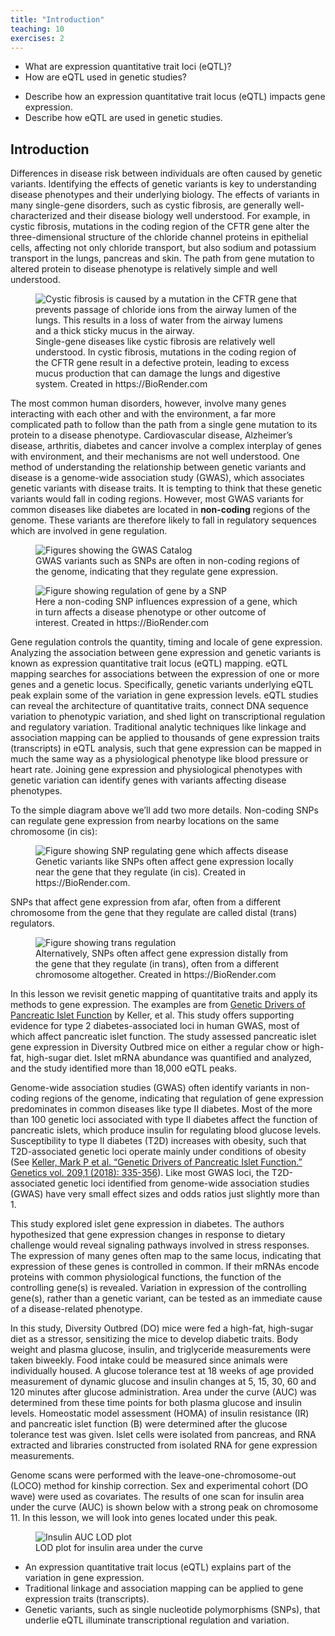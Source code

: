 ```yaml
---
title: "Introduction"
teaching: 10
exercises: 2
---
```


:::::::::::::::::::::::::::::::::::::: questions 

- What are expression quantitative trait loci (eQTL)?
- How are eQTL used in genetic studies?

::::::::::::::::::::::::::::::::::::::::::::::::

::::::::::::::::::::::::::::::::::::: objectives

- Describe how an expression quantitative trait locus (eQTL) impacts gene expression.
- Describe how eQTL are used in genetic studies.

::::::::::::::::::::::::::::::::::::::::::::::::

## Introduction

Differences in disease risk between individuals are often caused by genetic
variants. Identifying the effects of genetic variants is key to understanding 
disease phenotypes and their underlying biology. The effects of variants in many 
single-gene disorders, such as cystic fibrosis, are generally well-characterized
and their disease biology well understood. For example, in cystic fibrosis,
mutations in the coding region of the CFTR gene alter the three-dimensional 
structure of the chloride channel proteins in epithelial cells, affecting not
only chloride transport, but also sodium and potassium transport in the lungs, 
pancreas and skin. The path from gene mutation to altered protein to disease 
phenotype is relatively simple and well understood. 

![Single-gene diseases like cystic fibrosis are relatively well understood. In cystic fibrosis, mutations in the coding region of the CFTR gene result in a defective protein, leading to excess mucus production that can damage the lungs and digestive system. Created in  https://BioRender.com](fig/cystic-fibrosis.png){alt="Cystic fibrosis is caused by a mutation in the CFTR gene that prevents passage of chloride ions from the airway lumen of the lungs. This results in a loss of water from the airway lumens and a thick sticky mucus in the airway."}

The most common human disorders, however, involve many genes interacting with
each other and with the environment, a far more complicated path to follow than
the path from a single gene mutation to its protein to a disease phenotype. 
Cardiovascular disease, Alzheimer's disease, arthritis, diabetes and cancer
involve a complex interplay of genes with environment, and their mechanisms are 
not well understood. One method of understanding the relationship between 
genetic variants and disease is a genome-wide association study (GWAS), which 
associates genetic variants with disease traits. It is tempting to think that 
these genetic variants would fall in coding regions. However, most GWAS variants 
for common diseases like diabetes are located in **non-coding** regions of the 
genome. These variants are therefore likely to fall in regulatory sequences 
which are involved in gene regulation. 

![GWAS variants such as SNPs are often in non-coding regions of the genome, indicating that they regulate gene expression.](fig/gwas-catalog.png){alt="Figures showing the GWAS Catalog"}

![Here a non-coding SNP influences expression of a gene, which in turn affects a disease phenotype or other outcome of interest. Created in https://BioRender.com](fig/noncoding-SNP.png){alt="Figure showing regulation of gene by a SNP"}

Gene regulation controls the quantity, timing and locale of gene expression. 
Analyzing the association between gene expression and genetic variants is known 
as expression quantitative trait locus (eQTL) mapping. eQTL mapping searches for
associations between the expression of one or more genes and a genetic locus.
Specifically, genetic variants underlying eQTL peak explain some of the 
variation in gene expression levels. eQTL studies can reveal the architecture 
of quantitative traits, connect DNA sequence variation to phenotypic variation,
and shed light on transcriptional regulation and regulatory variation.
Traditional analytic techniques like linkage and association mapping can be 
applied to thousands of gene expression traits (transcripts) in eQTL analysis,
such that gene expression can be mapped in much the same way as a physiological
phenotype like blood pressure or heart rate. Joining gene expression and 
physiological phenotypes with genetic variation can identify genes with variants
affecting disease phenotypes.

To the simple diagram above we'll add two more details. Non-coding SNPs can 
regulate gene expression from nearby locations on the same chromosome (in cis):

![Genetic variants like SNPs often affect gene expression locally near the gene that they regulate (in cis). Created in  https://BioRender.com.](fig/cis-noncoding-SNP.png){alt="Figure showing SNP regulating gene which affects disease"}

SNPs that affect gene expression from afar, often from a different chromosome 
from the gene that they regulate are called distal (trans) regulators.

![Alternatively, SNPs often affect gene expression distally from the gene that they regulate (in trans), often from a different chromosome altogether. Created in  https://BioRender.com](fig/trans-noncoding-SNP.png){alt="Figure showing trans regulation"}

In this lesson we revisit genetic mapping of quantitative traits and apply its
methods to gene expression. The examples are from 
[Genetic Drivers of Pancreatic Islet Function](https://doi.org/10.1534/genetics.118.300864)
by Keller, et al. This study offers supporting evidence for type 2 
diabetes-associated loci in human GWAS, most of which affect pancreatic islet 
function. The study assessed pancreatic islet gene expression in Diversity 
Outbred mice on either a regular chow or high-fat, high-sugar diet. Islet mRNA 
abundance was quantified and analyzed, and the study identified more than 18,000 
eQTL peaks.

Genome-wide association studies (GWAS) often identify variants in non-coding 
regions of the genome, indicating that regulation of gene expression 
predominates in common diseases like type II diabetes. Most of the more than 100 
genetic loci associated with type II diabetes affect the function of pancreatic 
islets, which produce insulin for regulating blood glucose levels. 
Susceptibility to type II diabetes (T2D) increases with obesity, such that 
T2D-associated genetic loci operate mainly under conditions of obesity (See 
[Keller, Mark P et al. “Genetic Drivers of Pancreatic Islet Function.” Genetics vol. 209,1 (2018): 335-356](https://www.ncbi.nlm.nih.gov/pmc/articles/PMC5937189/)). Like 
most GWAS loci, the T2D-associated genetic loci identified from genome-wide 
association studies (GWAS) have very small effect sizes and odds ratios just 
slightly more than 1.

This study explored islet gene expression in diabetes. The authors hypothesized 
that gene expression changes in response to dietary challenge would reveal 
signaling pathways involved in stress responses. The expression of many genes
often map to the same locus, indicating that expression of these genes is
controlled in common. If their mRNAs encode proteins with common physiological 
functions, the function of the controlling gene(s) is revealed. Variation in 
expression of the controlling gene(s), rather than a genetic variant, can be 
tested as an immediate cause of a disease-related phenotype.

In this study, Diversity Outbred (DO) mice were fed a high-fat, high-sugar diet 
as a stressor, sensitizing the mice to develop diabetic traits. Body weight and 
plasma glucose, insulin, and triglyceride measurements were taken biweekly. 
Food intake could be measured since animals were individually housed. A glucose 
tolerance test at 18 weeks of age provided measurement of dynamic glucose and 
insulin changes at 5, 15, 30, 60 and 120 minutes after glucose administration. 
Area under the curve (AUC) was determined from these time points for both plasma 
glucose and insulin levels. Homeostatic model assessment (HOMA) of insulin 
resistance (IR) and pancreatic islet function (B) were determined after the 
glucose tolerance test was given. Islet cells were isolated from pancreas, and 
RNA extracted and libraries constructed from isolated RNA for gene expression 
measurements.

Genome scans were performed with the leave-one-chromosome-out (LOCO) method for
kinship correction. Sex and experimental cohort (DO wave) were used as 
covariates. The results of one scan for insulin area under the curve (AUC) is 
shown below with a strong peak on chromosome 11. In this lesson, we will look
into genes located under this peak.

![LOD plot for insulin area under the curve](fig/insulin-auc-lod-plot.png){alt="Insulin AUC LOD plot"}





::::::::::::::::::::::::::::::::::::: keypoints 

- An expression quantitative trait locus (eQTL) explains part of the variation 
in gene expression.
- Traditional linkage and association mapping can be applied to gene expression 
traits (transcripts).
- Genetic variants, such as single nucleotide polymorphisms (SNPs), that 
underlie eQTL illuminate transcriptional regulation and variation.

::::::::::::::::::::::::::::::::::::::::::::::::

